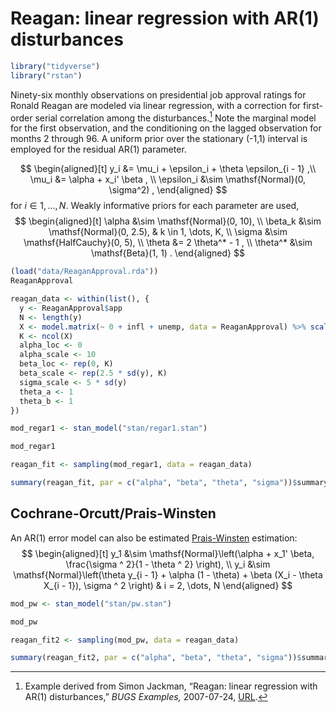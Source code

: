 # Reagan: linear regression with AR(1) disturbances {#reagan}

```r
library("tidyverse")
library("rstan")
```

Ninety-six monthly observations on presidential job approval ratings for Ronald Reagan are modeled via linear regression, with a correction for first-order serial correlation among the disturbances.[^reagan]
Note the marginal model for the first observation, and the conditioning on the lagged observation for months 2 through 96.
A uniform prior over the stationary (-1,1) interval is employed for the residual AR(1) parameter.

$$
\begin{aligned}[t]
y_i &= \mu_i + \epsilon_i + \theta \epsilon_{i - 1}  ,\\
\mu_i &= \alpha + x_i' \beta , \\
\epsilon_i &\sim \mathsf{Normal}(0, \sigma^2) ,
\end{aligned}
$$
for $i \in 1, \dots, N$.
Weakly informative priors for each parameter are used,
$$
\begin{aligned}[t]
\alpha &\sim \mathsf{Normal}(0, 10), \\
\beta_k &\sim \mathsf{Normal}(0, 2.5), & k \in 1, \dots, K, \\
\sigma &\sim \mathsf{HalfCauchy}(0, 5), \\
\theta &= 2 \theta^*  - 1 , \\
\theta^* &\sim \mathsf{Beta}(1, 1)  .
\end{aligned}
$$

```r
(load("data/ReaganApproval.rda"))
ReaganApproval
```


```r
reagan_data <- within(list(), {
  y <- ReaganApproval$app
  N <- length(y)
  X <- model.matrix(~ 0 + infl + unemp, data = ReaganApproval) %>% scale()
  K <- ncol(X)
  alpha_loc <- 0
  alpha_scale <- 10
  beta_loc <- rep(0, K)
  beta_scale <- rep(2.5 * sd(y), K)
  sigma_scale <- 5 * sd(y)
  theta_a <- 1
  theta_b <- 1
})
```

```r
mod_regar1 <- stan_model("stan/regar1.stan")
```
```r
mod_regar1
```

```r
reagan_fit <- sampling(mod_regar1, data = reagan_data)
```

```r
summary(reagan_fit, par = c("alpha", "beta", "theta", "sigma"))$summary
```


## Cochrane-Orcutt/Prais-Winsten

An AR(1) error model can also be estimated [Prais-Winsten](https://en.wikipedia.org/wiki/Prais%E2%80%93Winsten_estimation) estimation:
$$
\begin{aligned}[t]
y_1 &\sim \mathsf{Normal}\left(\alpha + x_1' \beta, \frac{\sigma ^ 2}{1 - \theta ^ 2} \right), \\
y_i &\sim \mathsf{Normal}\left(\theta y_{i - 1} + \alpha (1 - \theta) + \beta (X_i - \theta X_{i - 1}), \sigma ^ 2 \right) & i = 2, \dots, N
\end{aligned}
$$

```r
mod_pw <- stan_model("stan/pw.stan")
```
```r
mod_pw
```

```r
reagan_fit2 <- sampling(mod_pw, data = reagan_data)
```

```r
summary(reagan_fit2, par = c("alpha", "beta", "theta", "sigma"))$summary
```

[^reagan]: Example derived from Simon Jackman, "Reagan: linear regression with AR(1) disturbances," *BUGS Examples,* 2007-07-24, [URL](https://web-beta.archive.org/web/20070724034151/http://jackman.stanford.edu:80/mcmc/reagan.odc).
